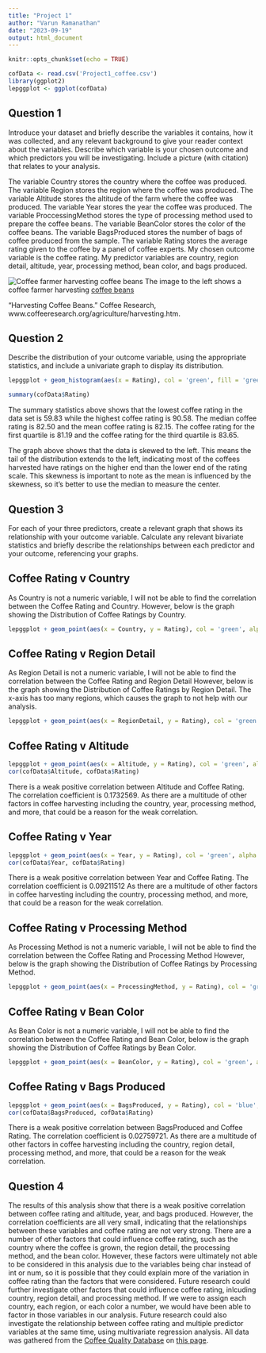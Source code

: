 ```yaml
---
title: "Project 1"
author: "Varun Ramanathan"
date: "2023-09-19"
output: html_document
---
```


```r
knitr::opts_chunk$set(echo = TRUE)
```

```r
cofData <- read.csv('Project1_coffee.csv')
library(ggplot2)
lepggplot <- ggplot(cofData)
```


## Question 1
Introduce your dataset and briefly describe the variables it contains, how it was collected, and any relevant background to give your reader context about the variables. Describe which variable is your chosen outcome and which predictors you will be investigating.  Include a picture (with citation) that relates to your analysis.

The variable Country stores the country where the coffee was produced. The variable Region stores the region where the coffee was produced. The variable Altitude stores the altitude of the farm where the coffee was produced. The variable Year stores the year the coffee was produced. The variable ProccessingMethod stores the type of processing method used to prepare the coffee beans. The variable BeanColor stores the color of the coffee beans. The variable BagsProduced stores the number of bags of coffee produced from the sample. The variable Rating stores the average rating given to the coffee by a panel of coffee experts. My chosen outcome variable is the coffee rating. My predictor variables are country, region detail, altitude, year, processing method, bean color, and bags produced.

![Coffee farmer harvesting coffee beans](/Users/varunramanathan/Downloads/harvesting3.jpg)
The image to the left shows a coffee farmer harvesting [coffee beans](https://www.google.com/url?sa=i&url=http%3A%2F%2Fwww.coffeeresearch.org%2Fagriculture%2Fharvesting.htm&psig=AOvVaw3VZuzvt6ggjzkvJRZ_iVTK&ust=1695483454052000&source=images&cd=vfe&opi=89978449&ved=0CA8QjRxqFwoTCNC3g5rGvoEDFQAAAAAdAAAAABAE)

“Harvesting Coffee Beans.” Coffee Research, www.coffeeresearch.org/agriculture/harvesting.htm. 


## Question 2
Describe the distribution of your outcome variable, using the appropriate statistics, and include a univariate graph to display its distribution. 

```r
lepggplot + geom_histogram(aes(x = Rating), col = 'green', fill = 'green', alpha = .5, bins = 30) + labs(title= "Distribution of Coffee Ratings", x = 'Coffee Rating', y= "Count")

summary(cofData$Rating)

```
The summary statistics above shows that the lowest coffee rating in the data set is 59.83 while the highest coffee rating is 90.58. The median coffee rating is 82.50 and the mean coffee rating is 82.15. The coffee rating for the first quartile is 81.19 and the coffee rating for the third quartile is 83.65.

The graph above shows that the data is skewed to the left. This means the tail of the distribution extends to the left, indicating most of the coffees harvested have ratings on the higher end than the lower end of the rating scale. This skewness is important to note as the mean is influenced by the skewness, so it's better to use the median to measure the center.

## Question 3
For each of your three predictors, create a relevant graph that shows its relationship with your outcome variable. Calculate any relevant bivariate statistics and briefly describe the relationships between each predictor and your outcome, referencing your graphs.

## Coffee Rating v Country

As Country is not a numeric variable, I will not be able to find the correlation between the Coffee Rating and Country. However, below is the graph showing the Distribution of Coffee Ratings by Country.

```r
lepggplot + geom_point(aes(x = Country, y = Rating), col = 'green', alpha = 0.25) + labs(title= "Distribution of Coffee Ratings by Country", x = 'Country', y= "Coffee Rating")+theme(axis.text.x = element_text(angle = 45))

```

## Coffee Rating v Region Detail

As Region Detail is not a numeric variable, I will not be able to find the correlation between the Coffee Rating and Region Detail However, below is the graph showing the Distribution of Coffee Ratings by Region Detail. The x-axis has too many regions, which causes the graph to not help with our analysis.

```r
lepggplot + geom_point(aes(x = RegionDetail, y = Rating), col = 'green', alpha = 0.25) + labs(title= "Distribution of Coffee Ratings by Region Detail", x = 'Region Detail', y= "Coffee Rating") + theme_classic()

```


## Coffee Rating v Altitude
```r
lepggplot + geom_point(aes(x = Altitude, y = Rating), col = 'green', alpha = 0.5) + labs(title= "Distribution of Coffee Ratings by Altitude", x = 'Altitude', y= "Coffee Rating")
cor(cofData$Altitude, cofData$Rating)
```
There is a weak positive correlation between Altitude and Coffee Rating. The correlation coefficient is 0.1732569. As there are a multitude of other factors in coffee harvesting including the country, year, processing method, and more, that could be a reason for the weak correlation.

## Coffee Rating v Year 

```r
lepggplot + geom_point(aes(x = Year, y = Rating), col = 'green', alpha = 0.5) + labs(title= "Distribution of Coffee Ratings by Year", x = 'Year', y= "Coffee Rating")
cor(cofData$Year, cofData$Rating)
```
There is a weak positive correlation between Year and Coffee Rating. The correlation coefficient is 0.09211512 As there are a multitude of other factors in coffee harvesting including the country, processing method, and more, that could be a reason for the weak correlation.



## Coffee Rating v Processing Method

As Processing Method is not a numeric variable, I will not be able to find the correlation between the Coffee Rating and Processing Method However, below is the graph showing the Distribution of Coffee Ratings by Processing Method.


```r
lepggplot + geom_point(aes(x = ProcessingMethod, y = Rating), col = 'green', alpha = 0.25) + labs(title= "Distribution of Coffee Ratings by Processing Method", x = 'Processing Method', y= "Coffee Rating") + theme_classic()
```
## Coffee Rating v Bean Color

As Bean Color is not a numeric variable, I will not be able to find the correlation between the Coffee Rating and Bean Color, below is the graph showing the Distribution of Coffee Ratings by Bean Color.


```r
lepggplot + geom_point(aes(x = BeanColor, y = Rating), col = 'green', alpha = 0.25) + labs(title= "Distribution of Coffee Ratings by Bean Color", x = 'Bean Color', y= "Coffee Rating")
```

## Coffee Rating v Bags Produced
```r
lepggplot + geom_point(aes(x = BagsProduced, y = Rating), col = 'blue', alpha = 0.5) + labs(title= "Distribution of Coffee Ratings by Bags Produced", x = 'Bags Produced', y= "Coffee Rating")
cor(cofData$BagsProduced, cofData$Rating)
```
There is a weak positive correlation between BagsProduced and Coffee Rating. The correlation coefficient is 0.02759721. As there are a multitude of other factors in coffee harvesting including the country, region detail, processing method, and more, that could be a reason for the weak correlation.

## Question 4

The results of this analysis show that there is a weak positive correlation between coffee rating and altitude, year, and bags produced. However, the correlation coefficients are all very small, indicating that the relationships between these variables and coffee rating are not very strong.
There are a number of other factors that could influence coffee rating, such as the country where the coffee is grown, the region detail, the processing method, and the bean color. However, these factors were ultimately not able to be considered in this analysis due to the variables being char instead of int or num, so it is possible that they could explain more of the variation in coffee rating than the factors that were considered. Future research could further investigate other factors that could influence coffee rating, inlcuding country, region detail, and processing method. If we were to assign each country, each region, or each color a number, we would have been able to factor in those variables in our analysis. Future research could also investigate the relationship between coffee rating and multiple predictor variables at the same time, using multivariate regression analysis.  All data was gathered from the [Coffee Quality Database](https://github.com/jldbc/coffee-quality-database) on [this page](https://corgis-edu.github.io/corgis/csv/coffee/).
